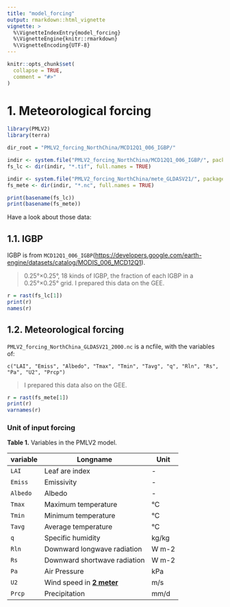 ```yaml
---
title: "model_forcing"
output: rmarkdown::html_vignette
vignette: >
  %\VignetteIndexEntry{model_forcing}
  %\VignetteEngine{knitr::rmarkdown}
  %\VignetteEncoding{UTF-8}
---
```


```r
knitr::opts_chunk$set(
  collapse = TRUE,
  comment = "#>"
)
```

# 1. Meteorological forcing

```r
library(PMLV2)
library(terra)

dir_root = "PMLV2_forcing_NorthChina/MCD12Q1_006_IGBP/"

indir <- system.file("PMLV2_forcing_NorthChina/MCD12Q1_006_IGBP/", package = "PMLV2")
fs_lc <- dir(indir, "*.tif", full.names = TRUE)

indir <- system.file("PMLV2_forcing_NorthChina/mete_GLDASV21/", package = "PMLV2")
fs_mete <- dir(indir, "*.nc", full.names = TRUE)

print(basename(fs_lc))
print(basename(fs_mete))
```

Have a look about those data: 

## 1.1. IGBP

IGBP is from `MCD12Q1_006_IGBP`(<https://developers.google.com/earth-engine/datasets/catalog/MODIS_006_MCD12Q1>).

> 0.25°×0.25°, 18 kinds of IGBP, the fraction of each IGBP in a 0.25°×0.25° grid.
> I prepared this data on the GEE.

```r
r = rast(fs_lc[1])
print(r)
names(r)
```

## 1.2. Meteorological forcing

`PMLV2_forcing_NorthChina_GLDASV21_2000.nc` is a ncfile, with the variables of:

`c("LAI", "Emiss", "Albedo", "Tmax", "Tmin", "Tavg", "q", "Rln", "Rs", "Pa", "U2", "Prcp")`

> I prepared this data also on the GEE.

```r
r = rast(fs_mete[1])
print(r)
varnames(r)
```

### Unit of input forcing

**Table 1.** Variables in the PMLV2 model.

| variable | Longname                         | Unit  |
| -------- | -------------------------------- | ----- |
| `LAI`    | Leaf are index                   | -     |
| `Emiss`  | Emissivity                       | -     |
| `Albedo` | Albedo                           | -     |
| `Tmax`   | Maximum temperature              | ℃     |
| `Tmin`   | Minimum temperature              | ℃     |
| `Tavg`   | Average temperature              | ℃     |
| `q`      | Specific humidity                | kg/kg |
| `Rln`    | Downward longwave radiation      | W m-2 |
| `Rs`     | Downward shortwave radiation     | W m-2 |
| `Pa`     | Air Pressure                     | kPa   |
| `U2`     | Wind speed in **<u>2 meter</u>** | m/s   |
| `Prcp`   | Precipitation                    | mm/d  |

